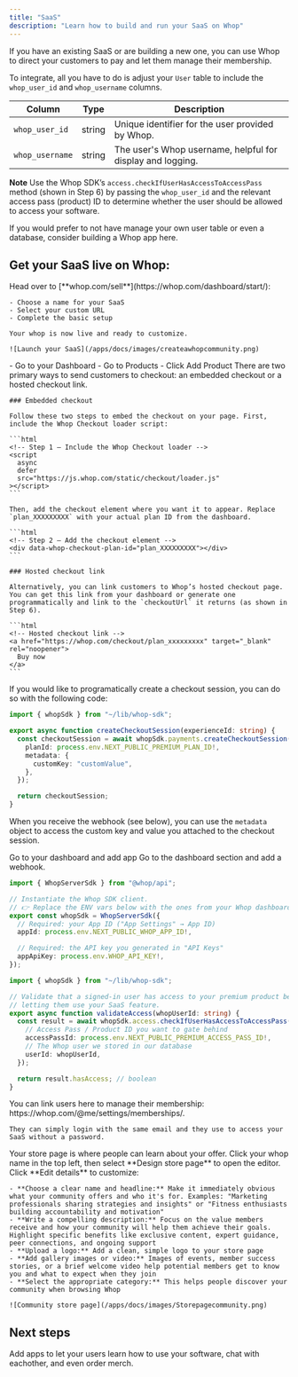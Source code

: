 ```yaml
---
title: "SaaS"
description: "Learn how to build and run your SaaS on Whop"
---
```


If you have an existing SaaS or are building a new one, you can use Whop to direct your customers to pay and let them manage their membership.

To integrate, all you have to do is adjust your `User` table to include the `whop_user_id` and `whop_username` columns.

| Column          | Type   | Description                                                |
| --------------- | ------ | ---------------------------------------------------------- |
| `whop_user_id`  | string | Unique identifier for the user provided by Whop.           |
| `whop_username` | string | The user's Whop username, helpful for display and logging. |

**Note**
Use the Whop SDK’s `access.checkIfUserHasAccessToAccessPass` method (shown in Step&nbsp;6) by passing the `whop_user_id` and the relevant access&nbsp;pass (product) ID to determine whether the user should be allowed to access your software.

If you would prefer to not have manage your own user table or even a database, consider building a Whop app here.

## Get your SaaS live on Whop:

<Steps>
  <Step title="Create your whop" titleSize="h3">
    Head over to [**whop.com/sell**](https://whop.com/dashboard/start/):

    - Choose a name for your SaaS
    - Select your custom URL
    - Complete the basic setup

    Your whop is now live and ready to customize.

    ![Launch your SaaS](/apps/docs/images/createawhopcommunity.png)

  </Step>
  <Step title="Create a product" titleSize="h3">
	- Go to your Dashboard
	- Go to Products
	- Click Add Product

  </Step>

  <Step title="Add checkout link to your website" titleSize="h3">
    There are two primary ways to send customers to checkout: an embedded checkout or a hosted checkout link.

    ### Embedded checkout

    Follow these two steps to embed the checkout on your page. First, include the Whop Checkout loader script:

    ```html
    <!-- Step 1 – Include the Whop Checkout loader -->
    <script
      async
      defer
      src="https://js.whop.com/static/checkout/loader.js"
    ></script>
    ```

    Then, add the checkout element where you want it to appear. Replace `plan_XXXXXXXXX` with your actual plan ID from the dashboard.

    ```html
    <!-- Step 2 – Add the checkout element -->
    <div data-whop-checkout-plan-id="plan_XXXXXXXXX"></div>
    ```

    ### Hosted checkout link

    Alternatively, you can link customers to Whop’s hosted checkout page. You can get this link from your dashboard or generate one programmatically and link to the `checkoutUrl` it returns (as shown in Step 6).

    ```html
    <!-- Hosted checkout link -->
    <a href="https://whop.com/checkout/plan_xxxxxxxxx" target="_blank" rel="noopener">
      Buy now
    </a>
    ```

If you would like to programatically create a checkout session, you can do so with the following code:

<CodeGroup>

```typescript pages/api/create-checkout-session.ts
import { whopSdk } from "~/lib/whop-sdk";

export async function createCheckoutSession(experienceId: string) {
  const checkoutSession = await whopSdk.payments.createCheckoutSession({
    planId: process.env.NEXT_PUBLIC_PREMIUM_PLAN_ID!,
    metadata: {
      customKey: "customValue",
    },
  });

  return checkoutSession;
}
```

When you receive the webhook (see below), you can use the `metadata` object to access the custom key and value you attached to the checkout session.

</CodeGroup>

  </Step>
  <Step title="Add an app and get API keys" titleSize="h3">
	Go to your dashboard and add app

  </Step>
  <Step title="Subscribe to webhooks" titleSize="h3">
    Go to the dashboard section and add a webhook.
  </Step>
  <Step title="Check for access programatically" titleSize="h3">

<CodeGroup>

```typescript lib/whop-sdk.ts
import { WhopServerSdk } from "@whop/api";

// Instantiate the Whop SDK client.
// 👉 Replace the ENV vars below with the ones from your Whop dashboard.
export const whopSdk = WhopServerSdk({
  // Required: your App ID ("App Settings" → App ID)
  appId: process.env.NEXT_PUBLIC_WHOP_APP_ID!,

  // Required: the API key you generated in "API Keys"
  appApiKey: process.env.WHOP_API_KEY!,
});
```

```typescript pages/api/validate-access.ts
import { whopSdk } from "~/lib/whop-sdk";

// Validate that a signed-in user has access to your premium product before
// letting them use your SaaS feature.
export async function validateAccess(whopUserId: string) {
  const result = await whopSdk.access.checkIfUserHasAccessToAccessPass({
    // Access Pass / Product ID you want to gate behind
    accessPassId: process.env.NEXT_PUBLIC_PREMIUM_ACCESS_PASS_ID!,
    // The Whop user we stored in our database
    userId: whopUserId,
  });

  return result.hasAccess; // boolean
}
```

</CodeGroup>

  </Step>

  <Step title="Give users a way to manage their membership" titleSize="h3">
  	You can link users here to manage their membership: https://whop.com/@me/settings/memberships/.
	
	They can simply login with the same email and they use to access your SaaS without a password.
  </Step>
  <Step title="Design your store page and list on marketplace" titleSize="h3">
    Your store page is where people can learn about your offer. Click your whop name in the top left, then select **Design store page** to open the editor. Click **Edit details** to customize:

    - **Choose a clear name and headline:** Make it immediately obvious what your community offers and who it's for. Examples: "Marketing professionals sharing strategies and insights" or "Fitness enthusiasts building accountability and motivation"
    - **Write a compelling description:** Focus on the value members receive and how your community will help them achieve their goals. Highlight specific benefits like exclusive content, expert guidance, peer connections, and ongoing support
    - **Upload a logo:** Add a clean, simple logo to your store page
    - **Add gallery images or video:** Images of events, member success stories, or a brief welcome video help potential members get to know you and what to expect when they join
    - **Select the appropriate category:** This helps people discover your community when browsing Whop

    ![Community store page](/apps/docs/images/Storepagecommunity.png)

  </Step>

</Steps>

## Next steps

<Card title="Add apps to your whop" icon="chart-line" href="/manage-your-whop">
  Add apps to let your users learn how to use your software, chat with
  eachother, and even order merch.
</Card>
